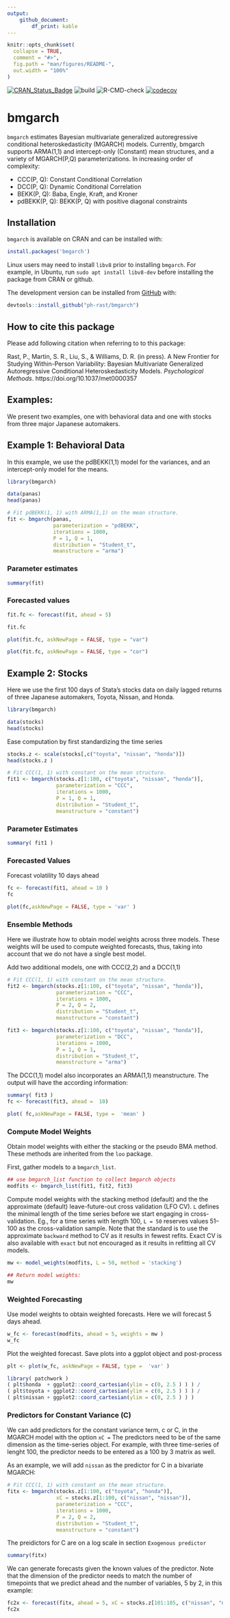 ```yaml
---
output:
    github_document:
        df_print: kable
---
```


<!-- README.md is generated from README.Rmd. Please edit that file -->
<!-- knit with rmarkdown::render("README.Rmd", output_format = "md_document") -->

```r
knitr::opts_chunk$set(
  collapse = TRUE,
  comment = "#>",
  fig.path = "man/figures/README-",
  out.width = "100%"
)
```
<!-- badges: start -->
[![CRAN_Status_Badge](http://www.r-pkg.org/badges/version/bmgarch)](https://cran.r-project.org/package=bmgarch)
![build](https://github.com/ph-rast/bmgarch/workflows/build/badge.svg)
![R-CMD-check](https://github.com/ph-rast/bmgarch/workflows/R-CMD-check/badge.svg)
[![codecov](https://codecov.io/gh/ph-rast/bmgarch/branch/master/graph/badge.svg)](https://codecov.io/gh/ph-rast/bmgarch)
<!-- badges: end -->

# bmgarch

`bmgarch` estimates Bayesian multivariate generalized autoregressive conditional heteroskedasticity (MGARCH) models.
Currently, bmgarch supports ARMA(1,1) and intercept-only (Constant) mean structures, and a variety of MGARCH(P,Q) parameterizations.
In increasing order of complexity:

* CCC(P, Q): Constant Conditional Correlation
* DCC(P, Q): Dynamic Conditional Correlation
* BEKK(P, Q): Baba, Engle, Kraft, and Kroner
* pdBEKK(P, Q): BEKK(P, Q) with positive diagonal constraints

## Installation

`bmgarch` is available on CRAN and can be installed with:
``` r
install.packages('bmgarch')
```

Linux users may need to install `libv8` prior to installing `bmgarch`.
For example, in Ubuntu, run `sudo apt install libv8-dev` before installing the package from CRAN or github.


The development version can be installed from [GitHub](https://github.com/) with:

``` r
devtools::install_github("ph-rast/bmgarch")
```

## How to cite this package
Please add following citation when referring to to this package:

Rast, P., Martin, S. R., Liu, S., & Williams, D. R. (in press). A New Frontier for Studying Within-Person Variability: Bayesian Multivariate Generalized Autoregressive Conditional Heteroskedasticity Models. _Psychological Methods_. https://doi.org/10.1037/met0000357


## Examples:

We present two examples, one with behavioral data and one with stocks from three major Japanese automakers. 

## Example 1: Behavioral Data

In this example, we use the pdBEKK(1,1) model for the variances, and an intercept-only model for the means.

```r
library(bmgarch)

data(panas)
head(panas)

# Fit pdBEKK(1, 1) with ARMA(1,1) on the mean structure.
fit <- bmgarch(panas,
               parameterization = "pdBEKK",
               iterations = 1000,
               P = 1, Q = 1,
               distribution = "Student_t",
               meanstructure = "arma")

```

### Parameter estimates
```r
summary(fit)
```

### Forecasted values
```r
fit.fc <- forecast(fit, ahead = 5)

fit.fc
```

```r
plot(fit.fc, askNewPage = FALSE, type = "var")

plot(fit.fc, askNewPage = FALSE, type = "cor")
```

## Example 2: Stocks

Here we use the first 100 days of Stata's stocks data on daily lagged returns of three Japanese automakers, Toyota, Nissan, and Honda. 

```r
library(bmgarch)

data(stocks)
head(stocks)
```
Ease computation by first standardizing the time series
```r
stocks.z <- scale(stocks[,c("toyota", "nissan", "honda")])
head(stocks.z )

# Fit CCC(1, 1) with constant on the mean structure.
fit1 <- bmgarch(stocks.z[1:100, c("toyota", "nissan", "honda")],
                parameterization = "CCC",
                iterations = 1000,
                P = 1, Q = 1,
                distribution = "Student_t",
                meanstructure = "constant")

```

### Parameter Estimates
```r
summary( fit1 )
```

### Forecasted Values
Forecast volatility 10 days ahead
```r
fc <- forecast(fit1, ahead = 10 )
fc
```
```r
plot(fc,askNewPage = FALSE, type = 'var' )
```

### Ensemble Methods
Here we illustrate how to obtain model weights across three models. These weights will be used to compute weighted forecasts, thus, taking into account that we do not have a single best model.

Add two additional models, one with CCC(2,2) and a DCC(1,1)

```r
# Fit CCC(1, 1) with constant on the mean structure.
fit2 <- bmgarch(stocks.z[1:100, c("toyota", "nissan", "honda")],
                parameterization = "CCC",
                iterations = 1000,
                P = 2, Q = 2,
                distribution = "Student_t",
                meanstructure = "constant")

fit3 <- bmgarch(stocks.z[1:100, c("toyota", "nissan", "honda")],
                parameterization = "DCC",
                iterations = 1000,
                P = 1, Q = 1,
                distribution = "Student_t",
                meanstructure = "arma")

```

The DCC(1,1) model also incorporates an ARMA(1,1) meanstructure. The output will have the according information:

```r
summary( fit3 )
fc <- forecast(fit3, ahead =  10)
```
```r
plot( fc,askNewPage = FALSE, type =  'mean' ) 
```


### Compute Model Weights
Obtain model weights with either the stacking or the pseudo BMA method. These methods are inherited from the `loo` package.

First, gather models to a `bmgarch_list`.
```r
## use bmgarch_list function to collect bmgarch objects
modfits <- bmgarch_list(fit1, fit2, fit3)
```

Compute model weights with the stacking method (default) and the the approximate (default) leave-future-out cross validation (LFO CV).
`L` defines the minimal length of the time series before we start engaging in cross-validation. Eg., for a time series with length 100, `L = 50` reserves values 51--100 as the cross-validation sample. Note that the standard is to use the approximate `backward` method to CV as it results in fewest refits. Exact CV is also available with `exact` but not encouraged as it results in refitting all CV models. 

```r
mw <- model_weights(modfits, L = 50, method = 'stacking')
```
```r
## Return model weights:
mw
```

### Weighted Forecasting
Use model weights to obtain weighted forecasts. Here we will forecast 5 days ahead.
```r
w_fc <- forecast(modfits, ahead = 5, weights = mw )
w_fc
```
Plot the weighted forecast. Save plots into a ggplot object and post-process
```r
plt <- plot(w_fc, askNewPage = FALSE, type =  'var' )

library( patchwork )
( plt$honda  + ggplot2::coord_cartesian(ylim = c(0, 2.5 ) ) ) /
( plt$toyota + ggplot2::coord_cartesian(ylim = c(0, 2.5 ) ) ) /
( plt$nissan + ggplot2::coord_cartesian(ylim = c(0, 2.5 ) ) ) 
```

### Predictors for Constant Variance (C)
We can add predictors for the constant variance term, c or C, in the MGARCH model with the option `xC = `
The predictors need to be of the same dimension as the time-series object. For example, with three time-series of lenght 100, the predictor needs to be entered as a 100 by 3 matrix as well.

As an example, we will add `nissan` as the predictor for C in a bivariate MGARCH:
```r
# Fit CCC(1, 1) with constant on the mean structure.
fitx <- bmgarch(stocks.z[1:100, c("toyota", "honda")],
                xC = stocks.z[1:100, c("nissan", "nissan")],
                parameterization = "CCC",
                iterations = 1000,
                P = 2, Q = 2,
                distribution = "Student_t",
                meanstructure = "constant")
```

The preidictors for C are on a log scale in section `Exogenous predictor`
```r
summary(fitx)
```

We can generate forecasts given the known values of the predictor. Note that the dimension of the predictor needs to match the number of timepoints that we predict ahead and the number of variables, 5 by 2, in this example:
```r
fc2x <- forecast(fitx, ahead = 5, xC = stocks.z[101:105, c("nissan", "nissan")])
fc2x
```

